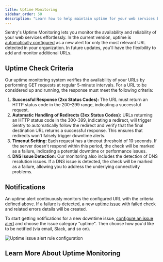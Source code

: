 ```yaml
---
title: Uptime Monitoring
sidebar_order: 50
description: "Learn how to help maintain uptime for your web services by monitoring relevant URLs with Sentry's Uptime Monitoring."
---
```


<Include name="feature-stage-alpha-uptime.mdx" />

Sentry's Uptime Monitoring lets you monitor the availability and reliability of your web services effortlessly.
In the current version, uptime is [automatically configured](/product/alerts/uptime-monitoring/automatic-detection/) as a new alert for only the most relevant URL detected in your organization. In future updates, you'll have the flexibility to add and monitor additional URLs.

## Uptime Check Criteria

Our uptime monitoring system verifies the availability of your URLs
by performing GET requests at regular 5-minute intervals.
For a URL to be considered up and running, the response must meet the following criteria:

1. **Successful Response (2xx Status Codes):**
The URL must return an HTTP status code in the 200–299 range, indicating a successful request.
2. **Automatic Handling of Redirects (3xx Status Codes):** URLs returning an HTTP status code in the 300–399, indicating a redirect, will trigger Sentry to automatically follow the redirect and verify that the final destination URL returns a successful response. This ensures that redirects won't falsely trigger downtime alerts.
3. **Timeout Setting:** Each request has a timeout threshold of 10 seconds.
If the server doesn't respond within this period, the check will be marked as a failure,
indicating a potential downtime or performance issues.
4. **DNS Issue Detection:** Our monitoring also includes the detection of DNS resolution issues.
If a DNS issue is detected, the check will be marked as a failure,
allowing you to address the underlying connectivity problems.

## Notifications

An uptime alert continuously monitors the configured URL with the criteria defined above. If a failure is detected,
a new [uptime issue](/product/issues/issue-details/uptime-issues/) with failed check and related errors details will be created.

To start getting notifications for a new downtime issue, [configure an issue alert](/product/alerts/create-alerts/issue-alert-config/) and choose the issue category "uptime". Then choose how you'd like to be notified (via email, Slack, and so on).

![Uptime issue alert rule configuration](./img/uptime-issue-alert-rule.png)

## Learn More About Uptime Monitoring

<PageGrid />
